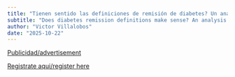 ```yaml
---
title: "Tienen sentido las definiciones de remisión de diabetes? Un análisis en 150,000 pacientes - Implicaciones para la práctica"  
subtitle: "Does diabetes remission definitions make sense? An analysis of 150,000 patients- Implications for practice"
author: "Victor Villalobos"
date: "2025-10-22"
---
```


[Publicidad/advertisement](2025-10-22.pdf)

[Registrate aqui/register
here](https://aarhusuniversity.zoom.us/j/68080676226)
